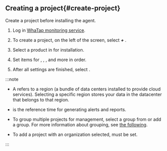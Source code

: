 ## Creating a project{#create-project}

Create a project before installing the agent.

1.  Log in [WhaTap monitoring service](https://service.whatap.io).

2.  To create a project, on the left of the screen, select **_+_** <Cmdname sid="BTN06696" className="uitext" />.

3.  Select a product in <Cmdname sid="TTL07073" className="uitext" /> for installation.

4.  Set items for <Cmdname sid="project_name" className="uitext" />, <Cmdname sid="data_server_region" className="uitext" />, <Cmdname sid="project_time_zone" className="uitext" />, and more in order.

    <Xclude product='browser,npm'>
    <ImgLang img='create-project-v2.png' desc=''/>
    </Xclude>

    <InDoc product='browser,npm'>
    <ImgLang img='create-project-v2-browser.png' desc=''/>
    </InDoc>

5.  After all settings are finished, select <Cmdname sid="creating_a_project" className="uitext" />.

:::note

-   A <Cmdname sid="data_server_region" className="uitext" /> refers to a region (a bundle of data centers installed to provide cloud services). Selecting a specific region stores your data in the datacenter that belongs to that region.

-   <Cmdname sid="project_time_zone" className="uitext" /> is the reference time for generating alerts and reports.

-   To group multiple projects for management, select a group from <Cmdname sid="project_groups" className="uitext" /> or add a group. For more information about grouping, see [the following](../project/group).

-   To add a project with an organization selected, <Cmdname sid="group_of_organization" className="uitext" /> must be set.

:::
